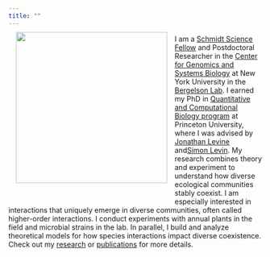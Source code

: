```yaml
---
title: ""
---
```

```{=html}


<div>
    <div style="float: left; position: relative; top: 0px; top:-20px; padding: 15px">
    <img style="float: left" position: relative; width = 300 src="ColorHeadshot.jpeg" />
    </div>

I am a <a href="https://schmidtsciencefellows.org/">Schmidt Science Fellow</a> and Postdoctoral Researcher in the <a href="https://as.nyu.edu/departments/biology/research/gsb/cgsb.html">Center for Genomics and Systems Biology</a> at New York University in the <a href="https://bergelsonlab.org/">Bergelson Lab</a>. I earned my PhD in <a href="(https://lsi.princeton.edu/qcbgraduate">Quantitative and Computational Biology program</a>
at Princeton University, where I was advised by <a href="https://levine.princeton.edu/">Jonathan Levine</a> and<a href="https://slevin.princeton.edu/">Simon Levin</a>.

My research combines theory and experiment to understand how diverse ecological communities stably coexist. I am especially interested in interactions that uniquely emerge in diverse communities, often called higher-order interactions. I conduct experiments with annual plants in the field and microbial strains in the lab. In parallel, I build and analyze theoretical models for how species interactions impact diverse coexistence. Check out my <a href="https://theogibbs.github.io/research.html">research</a> or <a href="https://theogibbs.github.io/publications.html">publications</a> for more details.

</div>

```
